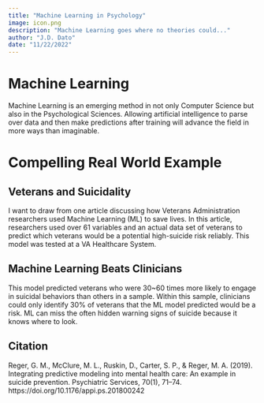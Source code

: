 ```yaml
---
title: "Machine Learning in Psychology"
image: icon.png
description: "Machine Learning goes where no theories could..."
author: "J.D. Dato"
date: "11/22/2022"
---
```


# Machine Learning

Machine Learning is an emerging method in not only Computer Science but also in the Psychological Sciences. Allowing artificial intelligence to parse over data and then make predictions after training will advance the field in more ways than imaginable.

# Compelling Real World Example
## Veterans and Suicidality

I want to draw from one article discussing how Veterans Administration researchers used Machine Learning (ML) to save lives. In this article, researchers used over 61 variables and an actual data set of veterans to predict which veterans would be a potential high-suicide risk reliably. This model was tested at a VA Healthcare System.

## Machine Learning Beats Clinicians

This model predicted veterans who were 30~60 times more likely to engage in suicidal behaviors than others in a sample. Within this sample, clinicians could only identify 30% of veterans that the ML model predicted would be a risk. ML can miss the often hidden warning signs of suicide because it knows where to look.

## Citation
Reger, G. M., McClure, M. L., Ruskin, D., Carter, S. P., & Reger, M. A. (2019). Integrating predictive modeling into mental health care: An example in suicide prevention. Psychiatric Services, 70(1), 71–74. https://doi.org/10.1176/appi.ps.201800242
